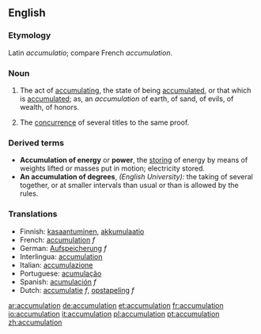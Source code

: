 ==English==

===Etymology===
Latin ''accumulatio''; compare French ''accumulation''.

===Noun===
{{en-noun}}

# The act of [[accumulating]], the state of being [[accumulated]], or that which is [[accumulated]]; as, an ''accumulation'' of earth, of sand, of evils, of wealth, of honors.
# {{law}} The [[concurrence]] of several titles to the same proof.

===Derived terms===
*'''Accumulation of energy''' or '''power''', the [[storing]] of energy by means of weights lifted or masses put in motion; electricity stored.
*'''An accumulation of degrees''', ''(English University):'' the taking of several together, or at smaller intervals than usual or than is allowed by the rules.

===Translations===
*Finnish: [[kasaantuminen]], [[akkumulaatio]]
*French: [[accumulation]] ''f''
*German: [[Aufspeicherung]] ''f''
*Interlingua: [[accumulation]]
*Italian: [[accumulazione]]
*Portuguese: [[acumulação]]
*Spanish: [[acumulación]] ''f''
*Dutch: [[accumulatie]] ''f'', [[opstapeling]] ''f''

[[ar:accumulation]]
[[de:accumulation]]
[[et:accumulation]]
[[fr:accumulation]]
[[io:accumulation]]
[[it:accumulation]]
[[pl:accumulation]]
[[pt:accumulation]]
[[zh:accumulation]]